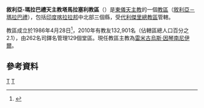 {{Infobox Roman Catholic diocese
|Roman Catholic Diocese of = 敘利亞-瑪拉巴禮天主教<br>塔馬拉塞利教區
|Latin name of diocese = Eparchia Thamarasserrensis
|image = 
|caption = 
|location = [[印度|印度]]
|territory = [[喀拉拉邦|喀拉拉邦]]中北部
|population = 132,901
|rite = [[敘利亞－瑪拉巴禮教會|敘利亞－瑪拉巴禮]]
|patron = 
|province = 代利傑里
|established = 1986年
|cathedral = 聖母主教座堂
|co-cathedral =
|leadership =主教
|website = 
|pope = 
|metropolitan = 
|ordinary = 雷米古烏斯·因琴南尼伊爾
|coadjutor archbishop =
|coadjutor bishop =
|auxiliary =
|emeritus =
}}

'''敘利亞-瑪拉巴禮天主教塔馬拉塞利教區'''（{{lang-la|Eparchia Thamarasserrensis}}）是[[東儀天主教|東儀天主教]]的一個[[教區|教區]]（[[敘利亞－瑪拉巴禮教會|敘利亞－瑪拉巴禮]]），包括[[印度|印度]][[喀拉拉邦|喀拉拉邦]]中北部三個縣，受[[敘利亞-瑪拉巴禮天主教代利傑里總教區|代利傑里總教區]]管轄。

教區成立於1986年4月28日<ref>{{Cite web |url=http://www.vatican.va/holy_father/john_paul_ii/apost_constitutions/documents/hf_jp-ii_apc_19860428_thamarasserrensis_lt.html |title=成立教區的宗座憲令 |accessdate=2013-12-15 |archive-date=2013-12-15 |archive-url=https://web.archive.org/web/20131215161040/http://www.vatican.va/holy_father/john_paul_ii/apost_constitutions/documents/hf_jp-ii_apc_19860428_thamarasserrensis_lt.html |dead-url=no }}</ref>，2010年有教友132,901名（佔轄區總人口百分之2.1），由262名司鐸名管理129個堂區。現任教區主教為[[雷米古烏斯·因琴南尼伊爾|雷米古烏斯·因琴南尼伊爾]]。

==參考資料==
{{reflist}}
{{敘利亞-瑪拉巴禮天主教教區}}
[[Category:印度天主教教區|T]]
[[Category:敘利亞-瑪拉巴禮天主教教區|T]]